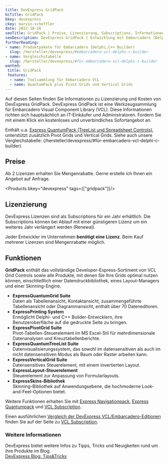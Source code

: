 ---
title: DevExpress GridPack
bcTitle: GridPack
bkey: devexpress
ckey: marvin-scheffler
date: 2022-10-18
seoTitle: GridPack | Preise, Lizenzierung, Subscriptions, Informationen
seoDescription: DevExpress GridPack | Entwicklung mit Embarcadero (Delphi,C++ Builder) | Informationen zu Kosten und Lizenzen, wir beraten Sie gerne.
furtherReading:
- name: Produktpakete für Embarcadero (Delphi,C++ Builder)
  slug: /hersteller/devexpress/#embarcadero-vcl-delphi-c-builder
- name: Vergleichstabelle
  slug: /hersteller/devexpress/#für-embarcadero-vcl-delphi-c-builder
wanted:
 title: GridPack
 features:
  - name: Toolsammlung für Embarcadero VCL
  - name: QuantumPack plus Pivot Grids und Vertical Grids
---



<Intro>

Auf diesen Seiten finden Sie Informationen zu Lizenzierung und Kosten von DevExpress GridPack.
DevExpress GridPack ist eine Werkzeugsammlung für Embarcadero Visual Component Library (VCL).
Diese Informationen richten sich hauptsächlich an IT-Einkäufer und Administratoren.
Fordern Sie mit einem Klick ein kostenloses und unverbindliches Sofortangebot an.


</Intro>

<TOC />

Enthält u.a. [Express QuantumPack (TreeList und Spreadsheet Controls)](/hersteller/devexpress/quantumpack/), unterstützt zusätzlich Pivot Grids und Vertical Grids.
Siehe auch unsere Vergleichstabelle: (/hersteller/devexpress/#für-embarcadero-vcl-delphi-c-builder).


## Preise

Ab 2 Lizenzen erhalten Sie Mengenrabatte. Gerne erstelle ich Ihnen ein Angebot auf Anfrage.


<Products bkey="devexpress" tags={["gridpack"]}/>



## Lizenzierung

DevExpress Lizenzen sind als Subscriptions für ein Jahr erhältlich. Die Subscriptions können bei Ablauf mit einer günstigeren Lizenz um ein weiteres Jahr verlängert werden (Renewal).

Jeder Entwickler im Unternehmen **benötigt eine Lizenz**. Beim Kauf mehrerer Lizenzen sind Mengenrabatte möglich.




## Funktionen

**GridPack** enthält das vollständige Developer-Express-Sortiment von VCL Grid Controls sowie alle Produkte, mit denen Sie Ihre Grids optimal nutzen können, einschließlich einer Datendruckbibliothek, eines Layout-Managers und einer Skinning-Engine.

<ArrowList>

- **ExpressQuantumGrid Suite**  <br />
Daten als Tabellenansicht, Kontaktansicht, zusammengeführte Tabellenansicht oder Diagrammansicht, enthält über 70 Dateneditoren.
- **ExpressPrinting System**  <br />
Ermöglicht Delphi- und C++ Builder-Entwicklern, ihre Benutzeroberfläche auf die gedruckte Seite zu bringen.
- **ExpressPivotGrid Suite**  <br />
Pivot-Tabellen-Steuerelement im MS Excel-Stil für mehrdimensionale Datenanalysen und Kreuztabellenberichte.
- **ExpressQuantumTreeList Suite**  <br />
Datenvisualisierungssystem, das sowohl im datensensitiven als auch im nicht datensensitiven Modus als Baum oder Raster arbeiten kann.
- **ExpressVerticalGrid Suite**  <br />
Datensensitives Steuerelement, mit einem invertierten Layout.
- **ExpressLayout-Steuerelement**  <br />
​​Steuerelement zur Anpassung von Formularlayouts.
- **ExpressSkins-Bibliothek**  <br />
Skinning-Bibliothek auf Anwendungsebene, die hochmoderne Look-and-Feel-Optionen bietet.

</ArrowList>


Weitere Funktionen erhalten Sie mit [Express Navigationpack](/hersteller/devexpress/navigationpack/), [Express Quantumpack](/hersteller/devexpress/quantumpack/) und [VCL Subscription](/hersteller/devexpress/vcl/).

Einen ausführlichen [Vergleich der DevExpress VCL/Embarcadero-Editionen](/hersteller/devexpress/#für-embarcadero-vcl-delphi-c-builder) finden Sie auf der Seite zu [VCL Subscription](/hersteller/devexpress/vcl/).


### Weitere Informationen

DevExpress bietet weitere Infos zu Tipps, Tricks und Neuigkeiten rund um ihre Produkte im Blog. <br />
[DevExpress Blog: Tips&Tricks](https://community.devexpress.com/tags/Tips+_2600_amp_3B00_+Tricks/default.aspx)

<GetInTouch theme="light" />
